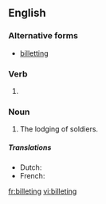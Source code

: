 ==English==

===Alternative forms===
* {{qualifier|UK|archaic}} [[billetting]]

===Verb===
{{head|en|present participle}}

# {{present participle of|billet|lang=en}}

===Noun===
{{en-noun}}

# The lodging of soldiers.
=====Translations=====
{{trans-top|The lodging of soldiers}}
* Dutch:{{t+|nl|inkwartieren}}
* French:{{t+|fr|cantonnement|m}}
{{trans-bottom}}
[[fr:billeting]]
[[vi:billeting]]
